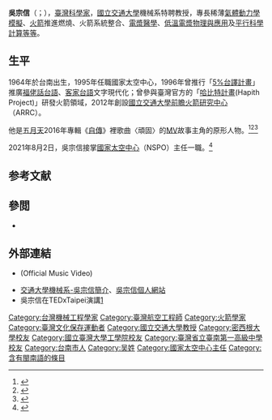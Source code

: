 {{Infobox_Person
| name           = 吳宗信
|image= 
|box_width= 
| caption        = 
|occupation= 國立交通大學機械工程系特聘教授
| job2           = 
| period         = 
|birth_name= 
| other_names    = 
| foreign_names  = 
| english_names  = 
| Sex            = 男
|birth_date= {{birth year and age|1964|}}
|birth_place= {{ROC|臺灣省}}台南
|death_date= 
|death_place= 
| nationality    = {{ROC}}
| residence      = 
|language= [[國語|國語]]、[[台語|台語]]、[[英語|英語]]
| height         = 
| weight         = 
| party          = 
| religion       = 
| spouse         =
| parents        = 
| relatives      =
|education=
*1986 台大機械工程學士畢業
*1988 台大機械工程碩士畢業
*1994 密西根航太空工程博士畢業
| past           = 
*1994 密西根航太空工程博士後研究
*1995 國家太空中心副研究員
*1998 國立交通大學機械工程系助理教授
*2002 國立交通大學機械工程系副教授
*2005 國立交通大學機械工程系教授
*2012 國立交通大學「ARRC 前瞻火箭研究中心」創辦人/主任
*2015 經緯航太科技有限公司 技術長（借調）
*2016-2018 晉陞太空科技有限公司 創辦人/執行長（借調）
*2016-2020 台灣電漿科技協會 理事長
| work           = 
|awards=
*美國機械工程師學會會士 (2015)
*美國航空太空學會副會士 (2016)
*美國航空太空學會混合式火箭技術委員會 (2016)
*Member, Emerging Plasma Nanotechnologies (TC 17), Nanotechnolgy Council, IEEE (2021)
*科技部「未來科技獎 」(2021 Future Tech Show) (火箭科技)      
*科技部航太領域傑出研究獎 (2018)
*台大機械系系友傑出成就獎 (2016)
*台南一中校友傑出成就獎 (2016)
*代表ARRC榮獲2016 HERO@TAIWAN得主(2016)
*科技部「未來創新技術獎 」(2017 Future Tech Show) (火箭科技)
*受邀參展科技部「未來科技展 」(2019 Future Tech Show)（火箭科技）
*Lam Research Award, Taiwan (2012)
*Rhakham Predoctoral Fellowship, U. of Michigan (1993)
*Distinguished Graduate Student Award of Aerospace Engineering, U. of Michigan (1993)
*TEDx Taipei 演講者 (2015.10.19) (https://www.youtube.com/watch?v=7B9Up161sAI) 
| website =
}}

'''吳宗信'''（{{lang-nan-tw|Gô͘ Chong-sìn}}；{{bd|1964年|||}}），[[臺灣|臺灣]][[科學家|科學家]]，[[國立交通大學|國立交通大學]]機械系特聘教授，專長稀薄[[分子運動論|氣體動力學]][[模擬|模擬]]、[[火箭|火箭]]推進燃燒、火箭系統整合、[[電漿醫學|電漿醫學]]、[[低溫電漿物理與應用|低溫電漿物理與應用]]及[[平行計算|平行科學計算]][[等等|等等]]。

==生平==
1964年於台南出生，1995年任職國家太空中心，1996年曾推行「[[5%台譯計畫|5%台譯計畫]]」推廣[[福佬話|福佬話]][[台語|台語]]、[[客家話|客家台語]]文字現代化；曾參與臺灣官方的「[[哈比特計畫|哈比特計畫]](Hapith Project)」研發火箭領域，2012年創設[[國立交通大學前瞻火箭研究中心|國立交通大學前瞻火箭研究中心]]（ARRC）。

他是[[五月天|五月天]]2016年專輯《[[自傳_(五月天專輯)|自傳]]》裡歌曲〈頑固〉的[[MV|MV]]故事主角的原形人物。<ref name="TWReporter">{{cite news|author1=文／李雪莉　攝影／吳逸驊|title=吳宗信：仰望星空的火箭人|url=https://www.twreporter.org/a/identity-twstory-wu|work=|agency=報導者|date=2016-01-28}}</ref><ref name="meg1">{{cite news|title=《非常人語》田庄阿伯上太空　吳宗信|url=http://www.nextmag.com.tw/magazine/people/20160331/37277015|agency=壹週刊(臺灣)|date=2016-04-07|archiveurl=https://web.archive.org/web/20160825082909/http://www.nextmag.com.tw/magazine/people/20160331/37277015|archivedate=2016-08-25|accessdate=2016-08-25|dead-url=no}}</ref><ref name="orange">{{cite news|author1=沈孟學|title=專訪 ARRC 吳宗信：台灣早有能力上太空，卻因「沒有決心」輸了韓國 Posted on|url=https://buzzorange.com/techorange/2015/03/31/interview-arrc-chongsinwu/|agency=TechOrange 科技報橘|date=2015-03-31}}</ref>

2021年8月2日，吳宗信接掌[[中華民國國家太空中心|國家太空中心]]（NSPO）主任一職。<ref>{{cite news |title=火箭阿伯吳宗信 接任國家太空中心主任 |url=https://www.cna.com.tw/news/ait/202108020095.aspx |language=-zh-tw |author=蘇思云 |publisher=中央社 |date=2021-08-03 |accessdate=2021-08-04 |archive-date=2021-08-14 |archive-url=https://web.archive.org/web/20210814130019/https://www.cna.com.tw/news/ait/202108020095.aspx |dead-url=no }}</ref>

==参考文献==
{{reflist|2}}

==參閲==
*{{le|太空的商業用途|Commercial use of space}}

==外部連結==
*{{youtube|YKiMrg6rgYQ|Mayday五月天[頑固Tough]}}(Official Music Video) {{Wayback|url=https://www.youtube.com/watch?v=YKiMrg6rgYQ |date=20160826203415 }}
* [https://web.archive.org/web/20190905044830/http://www.me.nctu.edu.tw/zh_tw/people/people1/-%E5%90%B3%E5%AE%97%E4%BF%A1-55291314 交通大學機械系-吳宗信簡介]、[http://appl.nctu.edu.tw 吳宗信個人網站]{{Dead link}}
* 吳宗信在TEDxTaipei演講[https://www.youtube.com/watch?v=7B9Up161sAI]

{{Authority control}}
{{DEFAULTSORT:W}}
[[Category:台灣機械工程學家|Category:台灣機械工程學家]]
[[Category:臺灣航空工程師|Category:臺灣航空工程師]]
[[Category:火箭學家|Category:火箭學家]]
[[Category:臺灣文化保存運動者|Category:臺灣文化保存運動者]]
[[Category:國立交通大學教授|Category:國立交通大學教授]]
[[Category:密西根大學校友|Category:密西根大學校友]]
[[Category:國立臺灣大學工學院校友|Category:國立臺灣大學工學院校友]]
[[Category:臺灣省立臺南第一高級中學校友|Category:臺灣省立臺南第一高級中學校友]]
[[Category:台南市人|Category:台南市人]]
[[Category:吴姓|Category:吴姓]]
[[Category:國家太空中心主任|Category:國家太空中心主任]]
[[Category:含有閩南語的條目|Category:含有閩南語的條目]]
